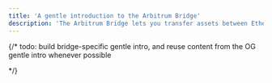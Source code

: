 ```yaml
---
title: 'A gentle introduction to the Arbitrum Bridge'
description: 'The Arbitrum Bridge lets you transfer assets between Ethereum L1 and Arbitrum L2. This guide introduces you to the Arbitrum suite of products and explains how the Arbitrum Bridge relates to each of them.'
---
```



<UnderConstructionPartial />

{/* todo: build bridge-specific gentle intro, and reuse content from the OG gentle intro whenever possible


<GentleIntroPartial />

*/}
